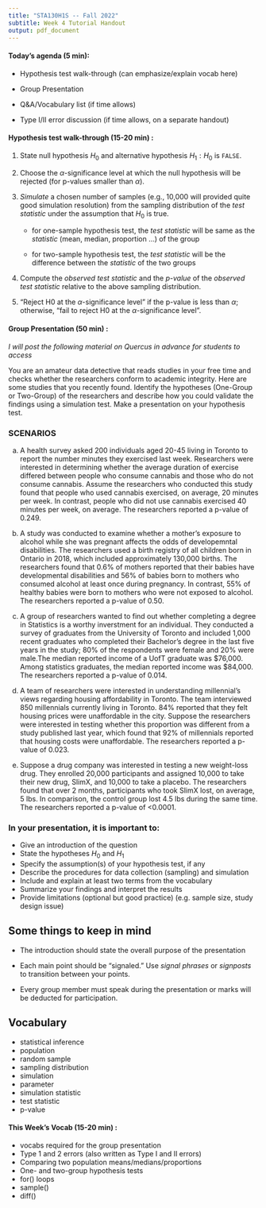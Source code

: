 ```yaml
---
title: "STA130H1S -- Fall 2022"
subtitle: Week 4 Tutorial Handout
output: pdf_document
---
```


#### Today's agenda (5 min):  

- Hypothesis test walk-through (can emphasize/explain vocab here)

- Group Presentation

- Q&A/Vocabulary list (if time allows)

- Type I/II error discussion (if time allows, on a separate handout)


#### Hypothesis test walk-through (15-20 min) :


  1. State null hypothesis $H_0$ and alternative hypothesis $H_1: H_0$ is `FALSE`.
  
  2. Choose the $\alpha$-significance level at which the null hypothesis will be rejected (for p-values smaller than $\alpha$).

  3. *Simulate* a chosen number of samples (e.g., 10,000 will provided quite good simulation resolution) from the sampling distribution of the *test statistic* under the assumption that $H_0$ is true.
  
      - for one-sample hypothesis test, the *test statistic* will be same as the *statistic* (mean, median, proportion ...) of the group
    
      - for two-sample hypothesis test, the *test statistic* will be the difference between the *statistic* of the two groups

  4. Compute the  *observed test statistic* and the *p-value* of the *observed test statistic* relative to the above sampling distribution. 

  5. “Reject H0 at the $\alpha$-significance level” if the p-value is less than $\alpha$; otherwise, “fail to reject H0 at the $\alpha$-significance level".
  

<!-- - **Statistical Inference for a Single Sample Proportion**: -->

<!--   1. State null hypothesis $H_0$ and alternative hypothesis $H_1$ -->

<!--   2. Calculate a *test statistic* based on one observed *random sample* -->

<!--   3. *Simulate* samples under $H_0$ and calculate the statictic for the simulated sample. Repeat many times. (this constitutes our estimated *sampling distribution*) -->

<!--   4. Evaluate the evidence against $H_0$ by calculating the *p-value* -->

<!--   5. Make a conclusion (based on the strength of evidence against $H_0$) -->


<!-- - **Permutation Tests for Two Groups**: -->

<!--   1. State null hypothesis $H_0$ and alternative hypothesis $H_1$ -->

<!--   2. Calculate the *statistic* (mean, median, proportion ...) of the two groups from the one observed *random sample*, and use the DIFFERENCE between the statistics of the two groups as the *test statistic* -->

<!--   3. Shuffle the labels of the two groups (i.e. simulation under $H_0$) and calculate the *test statistic* for the simulated sample. Repeat many times. -->

<!--   4. Evaluate the evidence against $H_0$ by calculating the *p-value* -->

<!--   5. Make a conclusion (based on the strength of evidence against $H_0$) -->

\newpage

#### Group Presentation (50 min) :

*I will post the following material on Quercus in advance for students to access*

You are an amateur data detective that reads studies in your free time and checks whether the researchers conform to academic integrity. Here are some studies that you recently found. Identify the hypotheses (One-Group or Two-Group) of the researchers and describe how you could validate the findings using a simulation test. Make a presentation on your hypothesis test.

### SCENARIOS

(a) A health survey asked 200 individuals aged 20-45 living in Toronto to report the number minutes they exercised last week. Researchers were interested in determining whether the average duration of exercise differed between people who consume cannabis and those who do not consume cannabis. Assume the researchers who conducted this study found that people who used cannabis exercised, on average, 20 minutes per week. In contrast, people who did not use cannabis exercised 40 minutes per week, on average. The researchers reported a p-value of 0.249.

(b) A study was conducted to examine whether a mother's exposure to alcohol while she was pregnant affects the odds of developemntal disabilities. The researchers used a birth registry of all children born in Ontario in 2018, which included approximately 130,000 births. The researchers found that 0.6% of mothers reported that their babies have developmental disabilities and 56% of babies born to mothers who consumed alcohol at least once during pregnancy. In contrast, 55% of healthy babies were born to mothers who were not exposed to alcohol. The researchers reported a p-value of 0.50.

(c) A group of researchers wanted to find out whether completing a degree in Statistics is a worthy inverstment for an individual. They conducted a survey of graduates from the University of Toronto and included 1,000 recent graduates who completed their Bachelor’s degree in the last five years in the study; 80% of the respondents were female and 20% were male.The median reported income of a UofT graduate was \$76,000. Among statistics graduates, the median reported income was \$84,000. The researchers reported a p-value of 0.014.

(d) A team of researchers were interested in understanding millennial’s views regarding housing affordability in Toronto. The team interviewed 850 millennials currently living in Toronto. 84% reported that they felt housing prices were unaffordable in the city. Suppose the researchers were interested in testing whether this proportion was different from a study published last year, which found that 92% of millennials reported that housing costs were unaffordable. The researchers reported a p-value of 0.023.

(e) Suppose a drug company was interested in testing a new weight-loss drug. They enrolled 20,000 participants and assigned 10,000 to take their new drug, SlimX, and 10,000 to take a placebo. The researchers found that over 2 months, participants who took SlimX lost, on average, 5 lbs. In comparison, the control group lost 4.5 lbs during the same time. The researchers reported a p-value of <0.0001.

### In your presentation, it is important to:  

- Give an introduction of the question
- State the hypotheses $H_0$ and $H_1$ 
- Specify the assumption(s) of your hypothesis test, if any
- Describe the procedures for data collection (sampling) and simulation
- Include and explain at least two terms from the vocabulary
- Summarize your findings and interpret the results 
- Provide limitations (optional but good practice) (e.g. sample size, study design issue)

## Some things to keep in mind  

- The introduction should state the overall purpose of the presentation   

- Each main point should be “signaled.” Use *signal phrases* or *signposts* to transition between your points.

- Every group member must speak during the presentation or marks will be deducted for participation.

## Vocabulary 
- statistical inference 
- population 
- random sample 
- sampling distribution 
- simulation 
- parameter 
- simulation statistic 
- test statistic 
- p-value



#### This Week's Vocab (15-20 min) :

- vocabs required for the group presentation 
- Type 1 and 2 errors (also written as Type I and II errors)
- Comparing two population means/medians/proportions
- One- and two-group hypothesis tests
- for() loops
- sample()
- diff()

